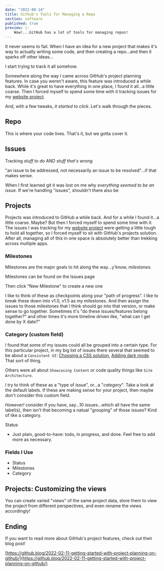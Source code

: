 ```yaml
---
date: "2022-08-14"
title: Github's Tools for Managing a Repo
section: software
published: true
preview: |- 
    Wow!...GitHub has a lot of tools for managing repos!
---
```


It never seems to fail. When I have an idea for a new project that makes it's way to actually writing 
some code, and then creating a repo...and then it sparks off other ideas...

I start trying to track it all somehow.

Somewhere along the way I came across GitHub's project planning features. In case you weren't 
aware, this feature was introduced a while back. While it's great to have everything in one 
place, I found it all...a little coarse. Then I forced myself to spend some time with it tracking 
issues for my [website project](https://github.com/meddlin/rushinglabs-blog/issues). 

And, with a few tweaks, _it started to click_. Let's walk through the pieces.


## Repo

This is where your code lives. That's it, but we gotta cover it.


## Issues

Tracking _stuff to do_ AND _stuff that's wrong_

"an issue to be addressed, not necessarily an issue to be resolved"...if that makes sense.

When I first learned git it was lost on me why _everything seemed to be an issue_. If we're 
handling "issues", shouldn't there also be 


## Projects

Projects was introduced to GitHub a while back. And for a while I found it...a little coarse.
Maybe? But then I forced myself to spend 
some time with it. The issues I was tracking for my [website project](https://github.com/meddlin/rushinglabs-blog/issues) 
were getting a little 
tough to hold all together, so I forced myself to sit with GitHub's projects solution. 
After all, managing all of this in one space is absolutely better than trekking across multiple 
apps.

### Milestones

Milestones are the major goals to hit along the way...y'know, _milestones_.

Milestones can be found on the Issues page

<CenteredImage
    srcUrl="https://meddlin-web.s3.us-east-2.amazonaws.com/2022-08-17_github-projects/milestones-issues-page.png"
    width="1340"
    height="381"
    layout="responsive"
    alt="Milestones can be found on GitHub issues page"
/>

Then click "New Milestone" to create a new one

<CenteredImage
    srcUrl="https://meddlin-web.s3.us-east-2.amazonaws.com/2022-08-17_github-projects/milestones-new-milestone.png"
    width="1352"
    height="362"
    layout="responsive"
    alt="Issues, then Milestones, then New Milestone"
/>


I like to think of these as checkpoints along your "path of progress". I like to break 
these down into v1.0, v1.5 as my milestones. And then assign the issues to those milestones that 
I think should go into that version, or make sense to go together. Sometimes it's "do these 
issues/features belong together?" and other times it's more timeline driven like, "what can 
I get done by X date?"



### Category (custom field)

I found that some of my issues could all be grouped into a certain type. For this particular project, in my big 
list of issues there several that seemed to be about a `Consistent UI`: [Choosing a CSS solution](https://github.com/meddlin/rushinglabs-blog/issues/95), 
[Adding dark mode](https://github.com/meddlin/rushinglabs-blog/issues/63). That sort of thing.

Others were all about `Showcasing Content` or code quality things like `Site Architecture`.

I try to think of these as a "type of issue", or...a "_category_". Take a look at the default labels.
If these are making sense for your project, then maybe don't consider this custom field.

_However!_ consider if you have, say...10 issues...which all have the same label(s), then isn't 
that becoming a natual "grouping" of those issues? Kind of like a category.

Status 

- Just plain, good-to-have: todo, in progress, and done. Feel free to add more as necessary.

### Fields I Use

- Status
- Milestones
- Category


## Projects: Customizing the views 

You can create varied "views" of the same project data, store them to view the project from different 
perspectives, and even rename the views accordingly!

<CenteredImage
    srcUrl="https://meddlin-web.s3.us-east-2.amazonaws.com/2022-08-17_github-projects/project-view-01.png"
    width="1104"
    height="267"
    layout="responsive"
    alt="GitHub projects table view. All issues displayed in a table."
/>

<CenteredImage
    srcUrl="https://meddlin-web.s3.us-east-2.amazonaws.com/2022-08-17_github-projects/project-view-02.png"
    width="1264"
    height="351"
    layout="responsive"
    alt="GitHub projects board view. All issues displayed in a kanban-style board."
/>

## Ending

If you want to read more about GitHub's project features, check out their 
blog post!

[https://github.blog/2022-02-11-getting-started-with-project-planning-on-github/](https://github.blog/2022-02-11-getting-started-with-project-planning-on-github/)